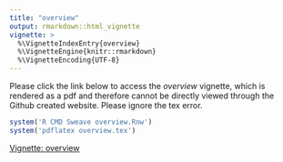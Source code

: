 ```yaml
---
title: "overview"
output: rmarkdown::html_vignette
vignette: >
  %\VignetteIndexEntry{overview}
  %\VignetteEngine{knitr::rmarkdown}
  %\VignetteEncoding{UTF-8}
---
```


Please click the link below to access the *overview* vignette, which is rendered as a pdf and therefore cannot be directly viewed through the Github created website. Please ignore the tex error.

```r
system('R CMD Sweave overview.Rnw')
system('pdflatex overview.tex')
```

<!--- <iframe src="overview.pdf"/> -->

[Vignette: overview](overview.pdf){target="_blank"}

<!-- If this continues not to work unless overview.pdf has already been defined, this may be the solution: -->

<!-- https://tex.stackexchange.com/questions/429757/pdflatex-problem-with-rstudio -->

<!-- and -->

<!-- https://stackoverflow.com/questions/33650869/how-can-i-set-the-latex-path-for-sweave-in-r -->

<!-- Although manually specifying something would no longer work if the source code is on someone elses machine... Think I just need to render overview.pdf and ship it with the package. -->
